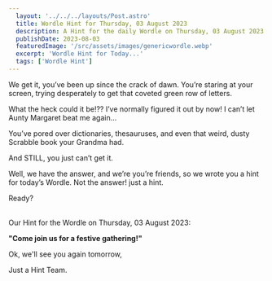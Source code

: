 ```yaml
---
  layout: '../../../layouts/Post.astro'
  title: Wordle Hint for Thursday, 03 August 2023
  description: A Hint for the daily Wordle on Thursday, 03 August 2023
  publishDate: 2023-08-03
  featuredImage: '/src/assets/images/genericwordle.webp'
  excerpt: 'Wordle Hint for Today...'
  tags: ['Wordle Hint']
---
```


  We get it, you’ve been up since the crack of dawn. You’re staring at your screen, trying desperately to get that coveted green row of letters. 

  What the heck could it be!??
  I’ve normally figured it out by now!
  I can’t let Aunty Margaret beat me again… 

  You’ve pored over dictionaries, thesauruses, and even that weird, dusty Scrabble book your Grandma had.

  And STILL, you just can’t get it. 

  Well, we have the answer, and we’re you’re friends, so we wrote you a hint for today’s Wordle.
  Not the answer! just a hint. 

  Ready?<br /><br />

  Our Hint for the Wordle on Thursday, 03 August 2023:

  **"Come join us for a festive gathering!"**

  Ok, we'll see you again tomorrow, 

  Just a Hint Team.
  
